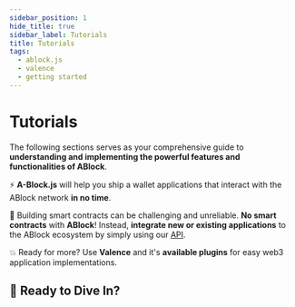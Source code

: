 ```yaml
---
sidebar_position: 1
hide_title: true
sidebar_label: Tutorials
title: Tutorials
tags:
  - ablock.js
  - valence
  - getting started
---
```



# Tutorials

The following sections serves as your comprehensive guide to **understanding and implementing the powerful features and functionalities of ABlock**.

⚡️ **A-Block.js** will help you ship a wallet applications that interact with the ABlock network **in no time**.

💸 Building smart contracts can be challenging and unreliable. **No smart contracts** with **ABlock**! Instead, **integrate new or existing applications** to the ABlock ecosystem by simply using our [API](/docs/api/overview).

💥 Ready for more? Use **Valence** and it's **available plugins** for easy web3 application implementations.

## 🚀 Ready to Dive In?

<DocCardList items={useCurrentSidebarCategory().items}/>
